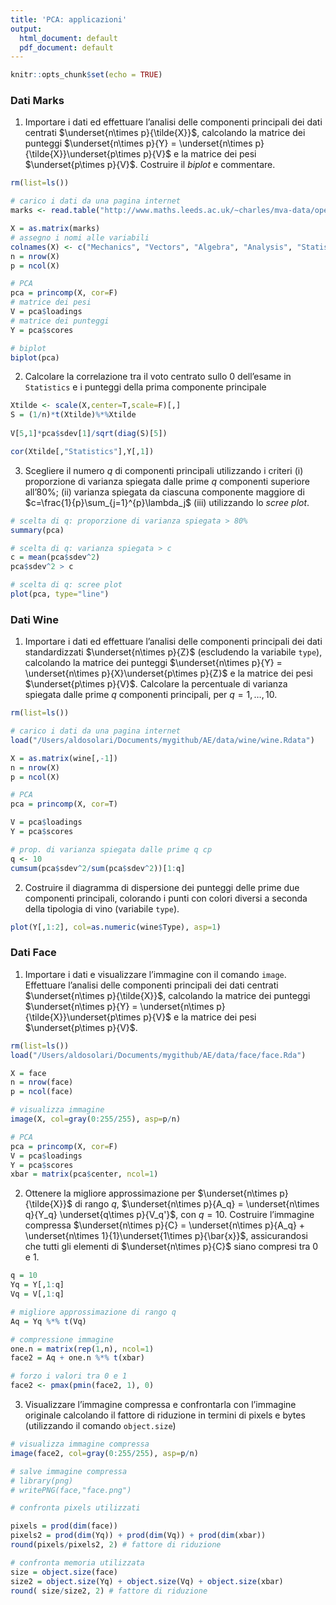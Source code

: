 ```yaml
---
title: 'PCA: applicazioni'
output:
  html_document: default
  pdf_document: default
---
```


```r
knitr::opts_chunk$set(echo = TRUE)
```


### Dati Marks

1. Importare i dati ed effettuare l'analisi delle componenti principali dei dati centrati $\underset{n\times p}{\tilde{X}}$, calcolando la matrice dei 
punteggi $\underset{n\times p}{Y} = \underset{n\times p}{\tilde{X}}\underset{p\times p}{V}$ e la matrice dei 
pesi $\underset{p\times p}{V}$. Costruire il *biplot* e commentare. 

```r
rm(list=ls())

# carico i dati da una pagina internet
marks <- read.table("http://www.maths.leeds.ac.uk/~charles/mva-data/openclosedbook.dat",header = TRUE)

X = as.matrix(marks)
# assegno i nomi alle variabili
colnames(X) <- c("Mechanics", "Vectors", "Algebra", "Analysis", "Statistics")
n = nrow(X)
p = ncol(X)

# PCA
pca = princomp(X, cor=F)
# matrice dei pesi
V = pca$loadings
# matrice dei punteggi
Y = pca$scores

# biplot
biplot(pca)
```

2. Calcolare la correlazione tra il voto centrato sullo 0 dell'esame in `Statistics` e i punteggi della prima componente principale

```r
Xtilde <- scale(X,center=T,scale=F)[,]
S = (1/n)*t(Xtilde)%*%Xtilde
  
V[5,1]*pca$sdev[1]/sqrt(diag(S)[5])

cor(Xtilde[,"Statistics"],Y[,1])
```

3. Scegliere il numero $q$ di componenti principali utilizzando i 
criteri (i) proporzione di varianza spiegata dalle prime $q$ componenti superiore all'80\%; (ii) varianza spiegata da ciascuna componente maggiore di $c=\frac{1}{p}\sum_{j=1}^{p}\lambda_j$ (iii) utilizzando lo *scree plot*.

```r
# scelta di q: proporzione di varianza spiegata > 80%
summary(pca)

# scelta di q: varianza spiegata > c
c = mean(pca$sdev^2)
pca$sdev^2 > c

# scelta di q: scree plot
plot(pca, type="line")
```

### Dati Wine

1. Importare i dati ed effettuare l'analisi delle componenti principali dei dati standardizzati $\underset{n\times p}{Z}$ (escludendo la variabile `type`), calcolando la matrice dei 
punteggi $\underset{n\times p}{Y} = \underset{n\times p}{X}\underset{p\times p}{Z}$ e la matrice dei 
pesi $\underset{p\times p}{V}$. Calcolare la percentuale di varianza spiegata dalle prime $q$ componenti principali, per $q=1,\ldots,10$. 


```r
rm(list=ls())

# carico i dati da una pagina internet
load("/Users/aldosolari/Documents/mygithub/AE/data/wine/wine.Rdata")

X = as.matrix(wine[,-1])
n = nrow(X)
p = ncol(X)

# PCA
pca = princomp(X, cor=T)

V = pca$loadings
Y = pca$scores

# prop. di varianza spiegata dalle prime q cp
q <- 10
cumsum(pca$sdev^2/sum(pca$sdev^2))[1:q]
```

2. Costruire il diagramma di dispersione dei punteggi delle prime due componenti principali, colorando i punti con colori diversi a seconda della tipologia di vino (variabile `type`). 

```r
plot(Y[,1:2], col=as.numeric(wine$Type), asp=1)
```



### Dati Face

1. Importare i dati e visualizzare l'immagine con il comando `image`.  Effettuare l'analisi delle componenti 
principali dei dati centrati $\underset{n\times p}{\tilde{X}}$, calcolando la matrice dei 
punteggi $\underset{n\times p}{Y} = \underset{n\times p}{\tilde{X}}\underset{p\times p}{V}$ e la matrice dei 
pesi $\underset{p\times p}{V}$.


```r
rm(list=ls())
load("/Users/aldosolari/Documents/mygithub/AE/data/face/face.Rda")

X = face
n = nrow(face)
p = ncol(face)

# visualizza immagine
image(X, col=gray(0:255/255), asp=p/n)

# PCA
pca = princomp(X, cor=F)
V = pca$loadings
Y = pca$scores
xbar = matrix(pca$center, ncol=1)
```

2. Ottenere la migliore approssimazione per $\underset{n\times p}{\tilde{X}}$ di rango $q$, 
$\underset{n\times p}{A_q} = \underset{n\times q}{Y_q} \underset{q\times p}{V_q'}$, con $q=10$. 
Costruire l'immagine compressa $\underset{n\times p}{C} = \underset{n\times p}{A_q} + \underset{n\times 1}{1}\underset{1\times p}{\bar{x}}$, assicurandosi che tutti gli elementi di $\underset{n\times p}{C}$ siano compresi tra 0 e 1. 

```r
q = 10
Yq = Y[,1:q]
Vq = V[,1:q]

# migliore approssimazione di rango q
Aq = Yq %*% t(Vq)

# compressione immagine
one.n = matrix(rep(1,n), ncol=1)
face2 = Aq + one.n %*% t(xbar)

# forzo i valori tra 0 e 1
face2 <- pmax(pmin(face2, 1), 0)
```

3. Visualizzare l'immagine compressa e confrontarla con l'immagine originale calcolando il fattore di riduzione in termini di pixels e bytes (utilizzando il comando  `object.size`) 

```r
# visualizza immagine compressa
image(face2, col=gray(0:255/255), asp=p/n)

# salve immagine compressa
# library(png)
# writePNG(face,"face.png")

# confronta pixels utilizzati

pixels = prod(dim(face))
pixels2 = prod(dim(Yq)) + prod(dim(Vq)) + prod(dim(xbar))
round(pixels/pixels2, 2) # fattore di riduzione

# confronta memoria utilizzata
size = object.size(face)
size2 = object.size(Yq) + object.size(Vq) + object.size(xbar)
round( size/size2, 2) # fattore di riduzione
```

